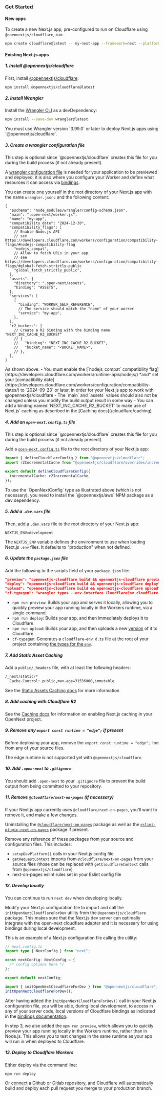 
### Get Started

#### New apps

To create a new Next.js app, pre-configured to run on Cloudflare using `@opennextjs/cloudflare`, run:

```sh
npm create cloudflare@latest -- my-next-app --framework=next --platform=workers
```

#### Existing Next.js apps

##### 1. Install @opennextjs/cloudflare

First, install [@opennextjs/cloudflare](https://www.npmjs.com/package/@opennextjs/cloudflare):

```sh
npm install @opennextjs/cloudflare@latest
```

##### 2. Install Wrangler

Install the [Wrangler CLI](https://developers.cloudflare.com/workers/wrangler/) as a devDependency:

```sh
npm install --save-dev wrangler@latest
```

<Callout>
  You must use Wrangler version `3.99.0` or later to deploy Next.js apps using `@opennextjs/cloudflare`.
</Callout>

##### 3. Create a wrangler configuration file

<Callout type="info">
  This step is optional since `@opennextjs/cloudflare` creates this file for you during the build process (if
  not already present).
</Callout>

A [wrangler configuration file](https://developers.cloudflare.com/workers/wrangler/configuration/) is needed for your
application to be previewed and deployed, it is also where you configure your Worker and define what resources it can access via [bindings](https://developers.cloudflare.com/workers/runtime-apis/bindings/service-bindings).

You can create one yourself in the root directory of your Next.js app with the name `wrangler.jsonc` and the following content:

```jsonc
{
  "$schema": "node_modules/wrangler/config-schema.json",
  "main": ".open-next/worker.js",
  "name": "my-app",
  "compatibility_date": "2024-12-30",
  "compatibility_flags": [
    // Enable Node.js API
    // see https://developers.cloudflare.com/workers/configuration/compatibility-flags/#nodejs-compatibility-flag
    "nodejs_compat",
    // Allow to fetch URLs in your app
    // see https://developers.cloudflare.com/workers/configuration/compatibility-flags/#global-fetch-strictly-public
    "global_fetch_strictly_public",
  ],
  "assets": {
    "directory": ".open-next/assets",
    "binding": "ASSETS",
  },
  "services": [
    {
      "binding": "WORKER_SELF_REFERENCE",
      // The service should match the "name" of your worker
      "service": "my-app",
    },
  ],
  "r2_buckets": [
    // Create a R2 binding with the binding name "NEXT_INC_CACHE_R2_BUCKET"
    // {
    //   "binding": "NEXT_INC_CACHE_R2_BUCKET",
    //   "bucket_name": "<BUCKET_NAME>",
    // },
  ],
}
```

<Callout>
  As shown above: - You must enable the [`nodejs_compat` compatibility
  flag](https://developers.cloudflare.com/workers/runtime-apis/nodejs/) *and* set your [compatibility
  date](https://developers.cloudflare.com/workers/configuration/compatibility-dates/) to `2024-09-23` or
  later, in order for your Next.js app to work with @opennextjs/cloudflare - The `main` and `assets` values
  should also not be changed unless you modify the build output result in some way - You can add a binding
  named `NEXT_INC_CACHE_R2_BUCKET` to make use of Next.js' caching as described in the [Caching
  docs](/cloudflare/caching)
</Callout>

##### 4. Add an `open-next.config.ts` file

<Callout type="info">
  This step is optional since `@opennextjs/cloudflare` creates this file for you during the build process (if
  not already present).
</Callout>

Add a [`open-next.config.ts`](https://opennext.js.org/aws/config) file to the root directory of your Next.js app:

```ts
import { defineCloudflareConfig } from "@opennextjs/cloudflare";
import r2IncrementalCache from "@opennextjs/cloudflare/overrides/incremental-cache/r2-incremental-cache";

export default defineCloudflareConfig({
  incrementalCache: r2IncrementalCache,
});
```

<Callout>
  To use the `OpenNextConfig` type as illustrated above (which is not necessary), you need to install the
  `@opennextjs/aws` NPM package as a dev dependency.
</Callout>

##### 5. Add a `.dev.vars` file

Then, add a [`.dev.vars`](https://developers.cloudflare.com/workers/testing/local-development/#local-only-environment-variables) file to the root directory of your Next.js app:

```text
NEXTJS_ENV=development
```

The `NEXTJS_ENV` variable defines the environment to use when loading Next.js `.env` files. It defaults to "production" when not defined.

##### 6. Update the `package.json` file

Add the following to the scripts field of your `package.json` file:

```json
"preview": "opennextjs-cloudflare build && opennextjs-cloudflare preview",
"deploy": "opennextjs-cloudflare build && opennextjs-cloudflare deploy",
"upload": "opennextjs-cloudflare build && opennextjs-cloudflare upload",
"cf-typegen": "wrangler types --env-interface CloudflareEnv cloudflare-env.d.ts",
```

- `npm run preview`: Builds your app and serves it locally, allowing you to quickly preview your app running locally in the Workers runtime, via a single command.
- `npm run deploy`: Builds your app, and then immediately deploys it to Cloudflare.
- `npm run upload`: Builds your app, and then uploads a new [version](https://developers.cloudflare.com/workers/configuration/versions-and-deployments/#versions) of it to Cloudflare.
- `cf-typegen`: Generates a `cloudflare-env.d.ts` file at the root of your project containing [the types for the `env`](https://developers.cloudflare.com/workers/wrangler/commands/#types).

##### 7. Add Static Asset Caching

Add a `public/_headers` file, with at least the following headers:

```txt
/_next/static/*
  Cache-Control: public,max-age=31536000,immutable
```

See the [Static Assets Caching docs](/cloudflare/caching#static-assets-caching) for more information.

##### 8. Add caching with Cloudflare R2

See the [Caching docs](/cloudflare/caching) for information on enabling Next.js caching in your OpenNext project.

##### 9. Remove any `export const runtime = "edge";` if present

Before deploying your app, remove the `export const runtime = "edge";` line from any of your source files.

The edge runtime is not supported yet with `@opennextjs/cloudflare`.

##### 10. Add `.open-next` to `.gitignore`

You should add `.open-next` to your `.gitignore` file to prevent the build output from being committed to your repository.

##### 11. Remove `@cloudflare/next-on-pages` (if necessary)

If your Next.js app currently uses `@cloudflare/next-on-pages`, you'll want to remove it, and make a few changes.

Uninstalling the [`@cloudflare/next-on-pages`](https://www.npmjs.com/package/@cloudflare/next-on-pages) package as well as the [`eslint-plugin-next-on-pages`](https://www.npmjs.com/package/eslint-plugin-next-on-pages) package if present.

Remove any reference of these packages from your source and configuration files.
This includes:

- `setupDevPlatform()` calls in your Next.js config file
- `getRequestContext` imports from `@cloudflare/next-on-pages` from your source files
  (those can be replaced with `getCloudflareContext` calls from `@opennextjs/cloudflare`)
- next-on-pages eslint rules set in your Eslint config file

##### 12. Develop locally

You can continue to run `next dev` when developing locally.

Modify your Next.js configuration file to import and call the `initOpenNextCloudflareForDev` utility
from the `@opennextjs/cloudflare` package. This makes sure that the Next.js dev server can optimally integrate with the open-next cloudflare adapter and it is necessary for using bindings during local development.

This is an example of a Next.js configuration file calling the utility:

```ts
// next.config.ts
import type { NextConfig } from "next";

const nextConfig: NextConfig = {
  /* config options here */
};

export default nextConfig;

import { initOpenNextCloudflareForDev } from "@opennextjs/cloudflare";
initOpenNextCloudflareForDev();
```

After having added the `initOpenNextCloudflareForDev()` call in your Next.js configuration file, you will be able, during local development, to access in any of your server code, local versions of Cloudflare bindings as indicated in the [bindings documentation](./bindings).

In step 3, we also added the `npm run preview`, which allows you to quickly preview your app running locally in the Workers runtime,
rather than in Node.js. This allows you to test changes in the same runtime as your app will run in when deployed to Cloudflare.

##### 13. Deploy to Cloudflare Workers

Either deploy via the command line:

```sh
npm run deploy
```

Or [connect a Github or Gitlab repository](https://developers.cloudflare.com/workers/ci-cd/), and Cloudflare will automatically build and deploy each pull request you merge to your production branch.
